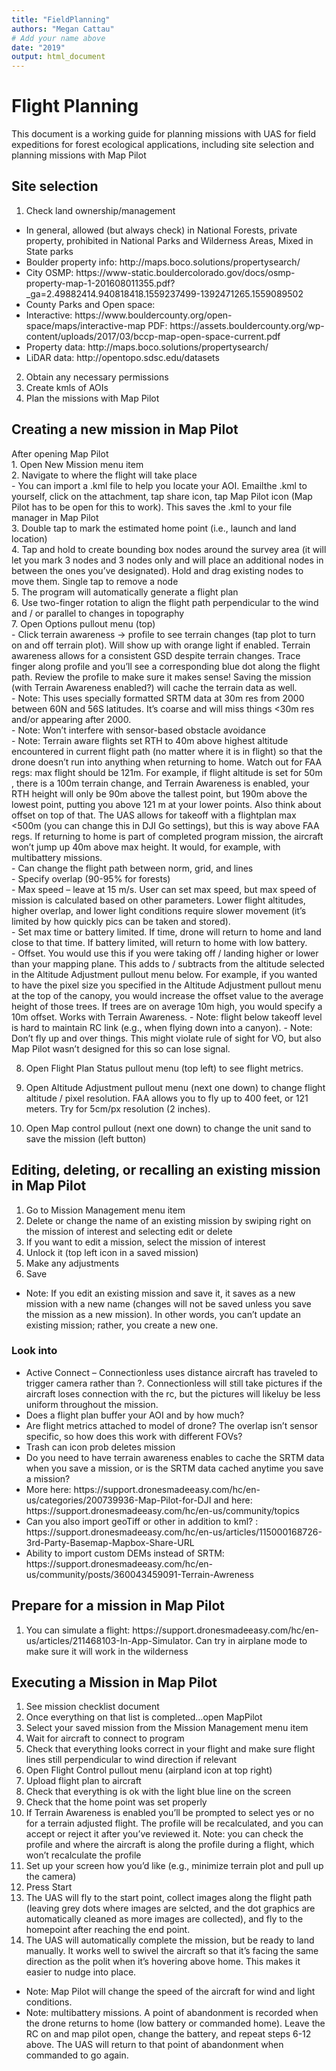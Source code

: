 ```yaml
---
title: "FieldPlanning"
authors: "Megan Cattau"
# Add your name above
date: "2019"
output: html_document
---
```


# Flight Planning

This document is a working guide for planning missions with UAS for field expeditions for forest ecological applications, including site selection and planning missions with Map Pilot


## Site selection
1. Check land ownership/management
- In general, allowed (but always check) in National Forests, private property, prohibited in National Parks and Wilderness Areas, Mixed in State parks
- Boulder property info: http://maps.boco.solutions/propertysearch/
- City OSMP: https://www-static.bouldercolorado.gov/docs/osmp-property-map-1-201608011355.pdf?_ga=2.49882414.940818418.1559237499-1392471265.1559089502
- County Parks and Open space:
- Interactive: https://www.bouldercounty.org/open-space/maps/interactive-map
PDF: https://assets.bouldercounty.org/wp-content/uploads/2017/03/bccp-map-open-space-current.pdf
- Property data: http://maps.boco.solutions/propertysearch/
- LiDAR data: http://opentopo.sdsc.edu/datasets

2. Obtain any necessary permissions
3. Create kmls of AOIs
4. Plan the missions with Map Pilot



## Creating a new mission in Map Pilot
After opening Map Pilot  
1. Open New Mission menu item  
2. Navigate to where the flight will take place  
- You can import a .kml file to help you locate your AOI. Emailthe .kml to yourself, click on the attachment, tap share icon, tap Map Pilot icon (Map Pilot has to be open for this to work). This saves the .kml to your file manager in Map Pilot  
3. Double tap to mark the estimated home point (i.e., launch and land location)  
4. Tap and hold to create bounding box nodes around the survey area (it will let you mark 3 nodes and 3 nodes only and will place an additional nodes in between the ones you’ve designated). Hold and drag existing nodes to move them. Single tap to remove a node  
5. The program will automatically generate a flight plan  
6. Use two-finger rotation to align the flight path perpendicular to the wind and / or parallel to changes in topography  
7. Open Options pullout menu (top)   
- Click terrain awareness -> profile to see terrain changes (tap plot to turn on and off terrain plot). Will show up with orange light if enabled. Terrain awareness allows for a consistent GSD despite terrain changes. Trace finger along profile and you’ll see a corresponding blue dot along the flight path. Review the profile to make sure it makes sense! Saving the mission (with Terrain Awareness enabled?) will cache the terrain data as well.  
- Note: This uses specially formatted SRTM data at 30m res from 2000 between 60N and 56S latitudes. It’s coarse and will miss things <30m res and/or appearing after 2000.  
- Note: Won’t interfere with sensor-based obstacle avoidance  
- Note: Terrain aware flights set RTH to 40m above highest altitude encountered in current flight path (no matter where it is in flight) so that the drone doesn’t run into anything when returning to home. Watch out for FAA regs: max flight should be 121m. For example, if flight altitude is set for 50m , there is a 100m terrain change, and Terrain Awareness is enabled, your RTH height will only be 90m above the tallest point, but 190m above the lowest point, putting you above 121 m at your lower points. Also think about offset on top of that. The UAS allows for takeoff with a flightplan max <500m (you can change this in DJI Go settings), but this is way above FAA regs. If returning to home is part of completed program mission, the aircraft won’t jump up 40m above max height. It would, for example, with multibattery missions.  
- Can change the flight path between norm, grid, and lines  
- Specify overlap (90-95% for forests)  
- Max speed – leave at 15 m/s. User can set max speed, but max speed of mission is calculated based on other parameters. Lower flight altitudes, higher overlap, and lower light conditions require slower movement (it’s limited by how quickly pics can be taken and stored).  
- Set max time or battery limited. If time, drone will return to home and land close to that time. If battery limited, will return to home with low battery.  
- Offset. You would use this if you were taking off / landing higher or lower than your mapping plane. This adds to / subtracts from the altitude selected in the Altitude Adjustment pullout menu below. For example, if you wanted to have the pixel size you specified in the Altitude Adjustment pullout menu at the top of the canopy, you would increase the offset value to the average height of those trees. If trees are on average 10m high, you would specify a 10m offset. Works with Terrain Awareness. 
- Note: flight below takeoff level is hard to maintain RC link (e.g., when flying down into a canyon).
- Note: Don’t fly up and over things. This might violate rule of sight for VO, but also Map Pilot wasn’t designed for this so can lose signal.


8. Open Flight Plan Status pullout menu (top left) to see flight metrics.

9. Open Altitude Adjustment pullout menu (next one down) to change flight altitude / pixel resolution. FAA allows you to fly up to 400 feet, or 121 meters. Try for 5cm/px resolution (2 inches).

10. Open Map control pullout (next one down) to change the unit sand to save the mission (left button)


## Editing, deleting, or recalling an existing mission in Map Pilot
1. Go to Mission Management menu item
2. Delete or change the name of an existing mission by swiping right on the mission of interest and selecting edit or delete
2. If you want to edit a mission, select the mission of interest
3. Unlock it (top left icon in a saved mission)
4. Make any adjustments
5. Save
-  Note:  If you edit an existing mission and save it, it saves as a new mission with a new name (changes will not be saved unless you save the mission as a new mission). In other words, you can't update an existing mission; rather, you create a new one.

### Look into 
- Active Connect – Connectionless uses distance aircraft has traveled to trigger camera rather than ?. Connectionless will still take pictures if the aircraft loses connection with the rc, but the pictures will likeluy be less uniform throughout the mission.
- Does a flight plan buffer your AOI and by how much?
- Are flight metrics attached to model of drone? The overlap isn’t sensor specific, so how does this work with different FOVs?
- Trash can icon prob deletes mission
- Do you need to have terrain awareness enables to cache the SRTM data when you save a mission, or is the SRTM data cached anytime you save a mission?
- More here: https://support.dronesmadeeasy.com/hc/en-us/categories/200739936-Map-Pilot-for-DJI and here: https://support.dronesmadeeasy.com/hc/en-us/community/topics
- Can you also import geoTiff or other in addition to kml? : https://support.dronesmadeeasy.com/hc/en-us/articles/115000168726-3rd-Party-Basemap-Mapbox-Share-URL
- Ability to import custom DEMs instead of SRTM: https://support.dronesmadeeasy.com/hc/en-us/community/posts/360043459091-Terrain-Awreness
 


## Prepare for a mission in Map Pilot
1. You can simulate a flight: https://support.dronesmadeeasy.com/hc/en-us/articles/211468103-In-App-Simulator. Can try in airplane mode to make sure it will work in the wilderness


## Executing a Mission in Map Pilot
1. See mission checklist document
2. Once everything on that list is completed...open MapPilot
3. Select your saved mission from the Mission Management menu item
4.	Wait for aircraft to connect to program
5. Check that everything looks correct in your flight and make sure flight lines still perpendicular to wind direction if relevant
6. Open Flight Control pullout menu (airpland icon at top right)
7. Upload flight plan to aircraft
8. Check that everything is ok with the light blue line on the screen
9. Check that the home point was set properly
10. If Terrain Awareness is enabled you’ll be prompted to select yes or no for a terrain adjusted flight. The profile will be recalculated, and you can accept or reject it after you’ve reviewed it. Note: you can check the profile and where the aircraft is along the profile during a flight, which won’t recalculate the profile
11. Set up your screen how you'd like (e.g., minimize terrain plot and pull up the camera)
12. Press Start
13. The UAS will fly to the start point, collect images along the flight path (leaving grey dots where images are selcted, and the dot graphics are automatically cleaned as more images are collected), and fly to the homepoint after reaching the end point.
14. The UAS will automatically complete the mission, but be ready to land manually. It works well to swivel the aircraft so that it's facing the same direction as the polit when it's hovering above home. This makes it easier to nudge into place.
- Note: Map Pilot will change the speed of the aircraft for wind and light conditions.
- Note: multibattery missions. A point of abandonment is recorded when the drone returns to home (low battery or commanded home). Leave the RC on and map pilot open, change the battery, and repeat steps 6-12 above. The UAS will return to that point of abandonment when commanded to go again.




